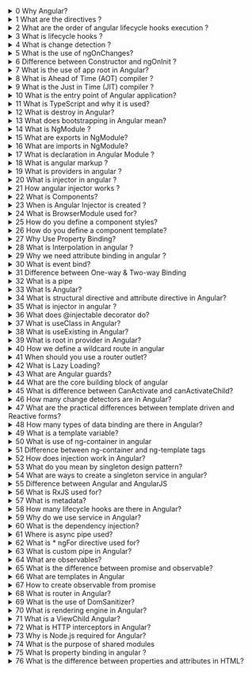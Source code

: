 <details>
<summary>0 Why Angular?</summary>
JavaScript is the most commonly used client-side scripting language. It is written into HTML documents to enable interactions with web pages in many unique ways. As a relatively easy-to-learn language with pervasive support, it is well-suited to develop modern applications. But is JavaScript ideal for developing single-page applications that require modularity, testability, and developer productivity? Perhaps not. These days, we have a variety of frameworks and libraries designed to provide alternative solutions. With respect to front-end web development, Angular addresses many, if not all, of the issues developers face when using JavaScript on its own.
Angular Provide a collection of integrated libraries that cover a wide variety of features, including: routing forms management client server communication and more. Angular is designed to make updating as straightforward as possible so take advantage of the latest features development tools and libraries.
</details>
<details>
<summary>1 What are the directives ?</summary>
Directives are classes that add new behavior or modify the existing behavior to the elements in the template. Basically directives are used to manipulate the DOM, for example adding/removing the element from DOM or changing the appearance of the DOM elements.
**Example of Angular directive**
```ts
@Component({
	selector: 'my-app',
	template: `
		<ul>
			<li *ngFor="let name of names">
				{{ name }}
			</li>
		</ul>
	`,
})
export class AppComponent {
	names: string[]
	constructor() {
		this.names = ['John', 'Mary', 'Mike']
	}
}
```
In this above code, the `*ngFor` directive is used to iterate over the names array and display the names in the template.
</details>
<details>
<summary>2 What are the order of angular lifecycle hooks execution ?</summary>
Angular gives us 8 hooks to allow us to tap into the lifecycle of our components and trigger actions at specific points in the lifecycle.
Here are the lifecycle hooks available , in the order which they are invoked:
1. ngOnChanges
2. ngOnInit
3. ngDoCheck
4. ngAfterContentInit
5. ngAfterContentChecked
6. ngAfterViewInit
7. ngAfterViewChecked
8. ngOnDestroy
**ngOnChanges** Called every time a data-bound input property changes. It’s called a first time before the ngOnInit hook. The hook receives a SimpleChanges object that contains the previous and current values for the data-bound inputs properties. This hook gets called often, so it’s a good idea to limit the amount of processing it does.
**ngOnInit** Called once upon initialization of the component.
**ngDoCheck** Use this hook instead of ngOnChanges for changes that Angular doesn’t detect. It gets called at every change detection cycle, so keeping what it does to a minimum is important for performance.
**ngAfterContentInit** Called after content is projected in the component.
**ngAfterContentChecked** Called after the projected content is checked.
**ngAfterViewInit** Called after a component’s view or child view is initialized.
**ngAfterViewChecked** Called after a component’s view or child view is checked.
**ngOnDestroy** Called once when the component is destroyed and a good hook to use to cleanup and unsubscribe from observables.
</details>
<details>
<summary>3 What is lifecycle hooks ?</summary>
The lifecycle of a component/directive is managed by Angular as it creates, checks, updates, renders, and destroys. To have a view of all these occurrences and respond to these moments, Angular provides lifecycle hooks that give us visibility into these. These lifecycle hooks can be implemented by the interfaces provided in the Angular Core Library. This is the same with components and directives. Every interface contains different lifecycle hook methods, named with the interface name prefixed with ng. Like the very commonly used lifecycle hook ngOnInit() is named as ng(prefix) and OnInit (interface name).
</details>
<details>
<summary>4 What is change detection ?</summary>
Change detection is the process through which angular checks to see whether your applications state has changed, and if any DOM needs to be update.
</details>
<details>
<summary>5 What is the use of ngOnChanges?</summary>
`ngOnChanges` triggers following the modification of @Input bound class members. Data bound by the @Input() decorator come from an external source. When the external source alters that data in a detectable manner, it passes through the @Input property again.
The ngOnChanges hook, with it’s SimpleChanges object, is a little different. Here’s how you would implement it. Let’s say we have a component used like this:
```html
<my-todo [title]="title" [content]="content"></my-todo>
```
Now say that we want to do something when the title property changes:
```ts
@Component({
	selector: 'my-todo',
	templateUrl: './my-todo.component.html',
	styleUrls: ['./my-todo.component.css'],
})
export class MyTodoComponent implements OnChanges {
	@Input() title: string
	@Input() content: string
	constructor() {}
}
```
</details>
<details>
<summary>6 Difference between Constructor and ngOnInit ?</summary>
The Constructor is a default method of the class that is executed when the class is instantiated and ensures proper initialisation of fields in the class and its subclasses. Angular, or better Dependency Injector (DI), analyses the constructor parameters and when it creates a new instance by calling new MyClass() it tries to find providers that match the types of the constructor parameters, resolves them and passes them to the constructor.
ngOnInit is a life cycle hook called by Angular to indicate that Angular is done creating the component.
</details>
<details>
<summary>7 What is the use of app root in Angular?</summary>
The root app module is just the beginning. It is a necessary part of any Angular app, but it is also just the entry point to the rest of your app's feature modules.
</details>
<details>
<summary>8 What is Ahead of Time (AOT) compiler ?</summary>
when you serve/build your angular application, the Ahead of Time compiler converts your code during the build time before your browser downloads and runs that code. From Angular 9, by default compiling option is set to true for ahead of time compiler.
</details>
<details>
<summary>9 What is the Just in Time (JIT) compiler ?</summary>
Just in time compiler provides compilation during the execution of the program at a run time before execution. In simple words, code get compiles when it’s needed, not at the build time. Initially, compiler was responsible for converting a high-level language into machine language, which would then be converted into executable code.
Just in time compiler, compiles code at runtime which means instead of interpreting byte code at build time, it will compile byte code when that component is called
</details>
<details>
<summary>10 What is the entry point of Angular application?</summary>
A bootstrapped component is an entry component that Angular loads into the DOM during the bootstrap process (application launch). Other entry components are loaded dynamically by other means, such as with the router. Angular loads a root AppComponent dynamically because it's listed by type in @NgModule. bootstrap .
</details>
<details>
<summary>11 What is TypeScript and why it is used?</summary>
TypeScript is a programming language first developed by Microsoft in 2012. Its main ambition is to improve the productivity of developing complex applications.
It is an open-source language developed as a superset of JavaScript. What this means in simple terms is that any code valid in JavaScript is also valuable for TypeScript.
### Example
**Without typescript**
```js
var x = 1
var y = 2
```
**With typescript**
```ts
var x: number = 1
var y: number = 2
```
</details>
<details>
<summary>12 What is destroy in Angular?</summary>
A lifecycle hook that is called when a directive, pipe, or component is destroyed. The ngOnDestroy or OnDestroy hook is called just before the Component/Directive instance is destroyed by Angular. Use this hook to Perform any cleanup logic for the Component. This is the correct place where you would like to Unsubscribe Observables and detach event handlers to avoid memory leaks.
</details>
<details>
<summary>13 What does bootstrapping in Angular mean?</summary>
Angular bootstrapping is the process of initializing the Angular application. It is the first step in the application's lifecycle. Angular application are mainly bootstrapped from `main.ts` file. This file is the entry point for the application and is responsible for bootstrapping the application.
</details>
<details>
<summary>14 What is NgModule ?</summary>
NgModule is kind of a manager for the application. It is responsible for registering all the components, directives, pipes, etc. that are part of this module context. A application can have multiple modules. Each module is responsible for registering its own components, directives, pipes, etc. The core module imports all the other modules.
**Example:**
```ts
@NgModule({
  declarations: [
    ...
  ],
  imports: [
    BrowserModule,
    ...
  ],
  providers: [
    ...
  ],
})
export class ExampleModule { }
```
**Note:** NgModule is a class that can be used to group components, directives, and pipes into an application and provide additional configuration options to those components.
</details>
<details>
<summary>15 What are exports in NgModule?</summary>
When we went to share some feature with another module, we declare it in the exports array of the NgModule. This can be used in the other module to import the feature.
**Parent module:**
```typescript
@NgModule({
  declarations: [
    ButtonComponent
  ],
  exports: [
    ButtonComponent
  ]
})
export class ParentModule { }
```
We export the button component from the parent module. So now other modules can use this button component if they import the parent module.
**Child module:**
```typescript
@NgModule({
  imports: [
    ParentModule,
  ],
})
export class ChildModule { }
```
</details>
<details>
<summary>16 What are imports in NgModule?</summary>
When we need some feature from another module, We declare it in the imports array of the NgModule. Importing a module is a two-step process. First, we have to export the feature from the module we want to import. Second, we have to import the feature from the module we want to import.
**Parent module:**
```typescript
@NgModule({
  declarations: [
    ButtonComponent
  ],
  exports: [
    ButtonComponent
  ]
})
export class ParentModule { }
```
**Child module:**
```typescript
@NgModule({
  imports: [
    ParentModule,
  ],
})
export class ChildModule { }
```
The above example first we export the ButtonComponent from the ParentModule and then we import it in the ChildModule. Now we can use the ButtonComponent in the ChildModules anywhere.
</details>
<details>
<summary>17 What is  declaration in Angular Module ?</summary>
In Angular module, Declaration is a list that contains all the components, directives, pipes, and services that belong to the module.
**Component:** Component is a UI building block. A component is a self-contained piece of UI that only needs to be built once, and can be used multiple times in other parts of an application.
```typescript
@Component({
  selector: 'app-root',
  templateUrl: './app.component.html',
  styleUrls: ['./app.component.css']
})
export class AppComponent {
  title = 'app';
}
```
**Directive:** Directive are classes that contain a custom behavior. A directive is a behavior that can be attached to elements in the DOM.
```typescript
@Directive({
  selector: '[appHighlight]'
})
export class HighlightDirective {
  constructor(el: ElementRef) {
    el.nativeElement.style.backgroundColor = 'yellow';
  }
}
```
**Pipe:** Pipes are a simple way to transform the values in an angular template.
```typescript
@Pipe({
    name: 'reverse'
})
export class ReversePipe implements PipeTransform {
    transform(value: string) {
    return value.split('').reverse().join('');
    }
}
```
</details>
<details>
<summary>18 What is angular markup ?</summary>
Angular markup is a way to write HTML in angular. It is a superset of HTML where we can modify HTML elements before the are displayed. For example, we can add custom attributes `loop` over an array of items and display them in a list `if else` condition etc.
**Example:**
```html
<ul>
  <li *ngFor="let item of items">
    {{item}}
  </li>
</ul>
<p *ngIf="items.length == 0">
  There are no items in the list.
</p>
```
</details>
<details>
<summary>19 What is providers in angular ?</summary>
Angular has an concept of services and services are used to share data between components and do external works like http requests and database connections. Providers has the all the services listed in the array.
**Note:** Providers are contain only services blueprint not the services instance.
**Example:**
```typescript
@NgModule({
  providers: [
    AuthService,
    UserService,
    AuthGuard
  ]
})
export class AppModule { }
```
</details>
<details>
<summary>20 What is injector in angular ?</summary>
Injector is a container that holds all the instances of the services. Mainly Responsible for creating the instances of the services and injecting them into the components or services.
</details>
<details>
<summary>21 How angular injector works ?</summary>
The Injector looks for the dependency in the Angular Providers using the Injection token. The Angular Providers array returns the Provider, which contains the information about how to create the instance of the dependency. The Injector creates the instance and injects it into the Component or service.
</details>
<details>
<summary>22 What is Components?</summary>
In Angular, Components are the most basic UI building block of an Angular app. An Angular app contains a tree of Angular components. Angular components are a subset of directives, always associated with a template. Unlike other directives, only one component can be instantiated for a given element in a template.
- Components are typically custom HTML elements, and each of these elements can instantiate only one component.
- A TypeScript class is used to create a component. This class is then decorated with the `@Component` decorator. The decorator accepts a metadata object that gives information about the component.
- A component must belong to the NgModule in order for it to be usable by another component or application.
- Components control their runtime behavior by implementing Life-Cycle hooks.
**Example of an Component**
```ts
@Component({
  selector: 'app-root',
  templateUrl: './app.component.html',
  styleUrls: ['./app.component.css']
})
export class AppComponent {
  title = 'Angular';
}
```
</details>
<details>
<summary>23 When is Angular Injector is created ?</summary>
The angular injector is created when the application is bootstrapped.
</details>
<details>
<summary>24 What is BrowserModule used for?</summary>
BrowserModule provides services that are essential to launch and run a browser app. BrowserModule also re-exports CommonModule from @angular/common, which means that components in the AppModule module also have access to the Angular directives every app needs, such as NgIf and NgFor.
</details>
<details>
<summary>25 How do you define a component styles?</summary>
Angular applications are styles with standard CSS syntax. Here we can use global styles, component styles, and inline styles.
**Global styles**: Global styles are defined in the `<head>` of the HTML document. In angular global styles are `styles.css`. in root directory. Angular automatically injects the global styles into the `<head>` of the HTML document.
```css
h1 {
  color: red;
}
```
**Component styles**: Component styles are defined in the `styles` property of the component metadata.
```ts
@Component({
  selector: 'my-app',
  template: `
    <h1>Hello {{name}}</h1>
  `,
  styles: [`h1 { color: red; }`]
})
export class AppComponent {
  name = 'Angular';
}
```
**Inline styles**: Inline styles are defined HTML attributes.
```html
<div [style.background-color]="'yellow'">
  <h1>Hello {{name}}</h1>
</div>
```
</details>
<details>
<summary>26 How do you define a component template?</summary>
To define a component template, you must use the `template` property in the component metadata. there are two ways to define a template: inline and external.
**Inline template**
```ts
@Component({
  selector: 'my-app',
  template: `
    <h1>Hello {{name}}</h1>
  `
})
export class AppComponent {
  name = 'Angular';
}
```
**External template**
```ts
@Component({
  selector: 'my-app',
  templateUrl: './app.component.html'
})
export class AppComponent {
  name = 'Angular';
}
```
</details>
<details>
<summary>27 Why Use Property Binding?</summary>
Property binding helps us bind the values to a target property of an element enclosed within the square brackets. Property binding is the technique that will help us bind values to HTML elements’ properties.
<details>
  <summary>Example</summary>
```ts
@Component({
  selector: 'my-app',
  template: `
  <input type="text" [(ngModel)]="name" />
  `
})
class AppComponent {
  name = 'Angular';
}
```
</details>
</details>

<details>
<summary>28 What is Interpolation in angular ?</summary>

Interpolation in Angular is getting the data displayed inside the view. Interpolation allows us to combine calculated strings into the text between the HTML element tags and within the attribute assignments. Interpolation refers to embedding expressions into marked-up text. By default, interpolation uses its delimiter, the double curly braces, `{{ and }}`.

Example:

```ts
@Component({
  selector: 'my-app',
  template: `
  <h1>Hello {{name}}</h1>
  `
  })
class AppComponent {
  name = 'Angular';
}
```

</details>

<details>
<summary>29 Why we need attribute binding in angular ?</summary>
If an attribute does't have corresponding DOM property then attribute binding are helpful to bind the attribute value to the DOM property.
```html
<table>
	<tr>
		<td [attr.colspan]="2">
			<span>Hello</span>
		</td>
	</tr>
</table>
```
</details>
<details>
<summary>30 What is event bind?</summary>
Event binding lets you listen for and respond to user actions such as keystrokes, mouse movements, clicks, and touches.
**Example:**
```ts
@Component({
	selector: 'my-app',
	template: ` <button (click)="onClick()">Click me</button> `,
})
export class AppComponent {
	onClick() {
		alert('Hello World!')
	}
}
```
</details>

<details>
<summary>31 Difference between One-way & Two-way Binding</summary>

In one-way binding, the flow is one-directional. In a two-way binding, the flow is two-directional. This means that the flow of code is from ts file to Html file. This means that the flow of code is from ts file to Html file as well as from Html file to ts file.

**One-way binding**

```ts
@Component({
	selector: 'my-app',
	template: `
		<input type="text" (keyup)="onKeyUp($event)" />
		<p>{{ values }}</p>
	`,
})
export class AppComponent {
	values = ''
	onKeyUp(e) {
		this.values += e.target.value
	}
}
```

**Two-way binding**

```ts
@Component({
	selector: 'my-app',
	template: `
		<input type="text" [(ngModel)]="name" />
		<p>Hello {{ name }}</p>
	`,
})
export class AppComponent {
	name = 'Angular'
}
```

</details>

<details>
<summary>32 What is a pipe</summary>

Pipes are a way to transform data in templates expressions before it is displayed. It's accepts data as input and returns transformed data as output.

**Example**

```ts
@Pipe({ name: 'reverse' })
export class ReversePipe implements PipeTransform {
	transform(value: any) {
		return value.split('').reverse().join('')
	}
}
```

```html
<p>{{ 'Hello' | reverse }}</p>
```

</details>

<details>
<summary>33 What Is Angular?</summary>

Angular is an open-source, JavaScript framework written in TypeScript. Google maintains it, and its primary purpose is to develop single-page applications. As a framework, Angular has clear advantages while also providing a standard structure for developers to work with. It enables users to create large applications in a maintainable manner.

</details>

<details>
<summary>34 What is structural directive and attribute directive in Angular?</summary>

Attribute directives. Change the appearance or behavior of an element, component, or another directive. Structural directives. Change the DOM layout by adding and removing DOM elements.

</details>

<details>
<summary>35 What is injector in angular ?</summary>

Injector are objects that are used to resolve dependencies. In angular a component when request a service it will be resolved by the injector. An injector is a kind of container that create service instance and provides them to the component.

_Note:_ A injector has an cache mechanism that prevent to create service instance multiple times. This is useful when a service is used in multiple components and provides the same instance to all of them (Singleton).

[Read more](https://angular.io/guide/dependency-injection)

</details>

<details>
<summary>36 What does @injectable decorator do?</summary>

Injectable decorator is used to mark a class as available to be injected as a dependency. It's help to use other classes as a dependency in services. With injectable decorator we can tell Angular to inject other classes as a dependency.

</details>

<details>
<summary>37 What is useClass in Angular?</summary>

`useClass` - this option is used to specify a class to be used for the service. The class must implement the `useClass` method.

```ts
export class NewLogger {
	constructor() {
		console.log('NewLogger created')
	}
}

@Injectable()
export class Logger {
	constructor() {
		console.log('Logger created')
	}
}

@NgModule({
    providers: [
        { provide: Logger, useClass: NewLogger }
    ]
})
// Output:
// NewLogger created
```

The above example will create a new logger class instead of the default logger class. and provide it to the application through the DI.

</details>

<details>
<summary>38 What is useExisting in Angular?</summary>

The useExisting provider key lets you map one token to another. In effect, the first token is an alias for the service associated with the second token, creating two ways to access the same service object.

## Example

```ts
;[
	NewLogger,
	// Alias OldLogger w/ reference to NewLogger
	{ provide: OldLogger, useExisting: NewLogger },
]
```

</details>

<details>
<summary>39 What is root in provider in Angular?</summary>

`@Injectable()` decorator provideIn root is used to define a service to be a part of root moduleInjector.

</details>

<details>
<summary>40 How we define a wildcard route in angular</summary>

We can define a wildcard route in our application by using the \*\* syntax. This is a special syntax that matches any path that is not defined in the application. It useful for showing a page that is not found.

**Example:**

```ts
@NgModule({
  imports: [
    RouterModule.forRoot([
      { path: '', component: HomeComponent },
      { path: '**', component: PageNotFoundComponent }
    ])
  ],
  exports: [RouterModule]
})
```

</details>

<details>
<summary>41 When should you use a router outlet?</summary>

When we have an nested route, we can use a router outlet to display the content of the nested route. The router outlet directive help us to maintain the multiple views or page in the same page.

</details>

<details>
<summary>42 What is Lazy Loading?</summary>

Lazy loading (also called on-demand loading) is an optimization technique for the content, be it a website or a web app.
Instead of loading the entire web page and rendering it to the user in one go as in bulk loading, the concept of lazy loading assists in loading only the required section and delays the remaining, until it is needed by the user.

</details>

<details>
<summary>43 What are Angular guards?</summary>

Angular route guards are interfaces provided by Angular which, when implemented, allow us to control the accessibility of a route based on conditions provided in class implementation of that interface. Here are some types of Angular guards: CanActivate, CanActivateChild, CanLoad, CanDeactivate and Resolve.

</details>

<details>
<summary>44 What are the core building block of angular</summary>

The various building blocks of Angular are:

- Components
- Modules
- Directives
- Decorators
- Pipes
- Data Binding
- Templates
- Metadata
- Services
- Dependency Injection

</details>

<details>
<summary>45 What is difference between CanActivate and canActivateChild?</summary>

```ts
const routes: Routes = [
  {
    path: "parent",
    component: ParentComponent,
    canActivateChild: [OnlyDigitsGuard],
    children: [...],
  },
];
```

- canActivate will only execute when the parent component is not yet created. For example, if we navigate to the parent route it will be called, if we then navigate to a child route it will not. If we directly navigate to the child route, the canActivate guard will also be executed.

- canActivateChild will always be executed while navigating to/between child routes. For example, if we're at a child route child/1 and we navigate to child/2, the guard will get executed. If we directly navigate to a child route, the guard will also get called. If we navigate to the parent route, the canActivateChild guard will not be fired.

- because canActivate is guarding the parent route, the child parameters (and data) are not available on the ActivatedRouteSnapshot of the canActivate guard. To be able to access the child parameters, we have to drill down the child components on the RouterStateSnapshot.

</details>

<details>
<summary>46 How many change detectors are in Angular?</summary>

Angular Provides two different ways to manage change detection. Default and onPush strategies.

**Default**: Check every component from the component tree from top to bottom every time an event triggers change detection on browser events, timers, XHRs, and promises.

**onPush**: With OnPush strategy skip checks for components that uses OnPush strategy and all of its child component. It's runs only when the input reference changed or an event from the component or one of it's child component triggers change detection.

</details>

<details>
<summary>47 What are the practical differences between template driven and Reactive forms?</summary>

- Template-driven forms make use of the "FormsModule", while reactive forms are based on "ReactiveFormsModule".
- Template-driven forms are asynchronous in nature, whereas Reactive forms are mostly synchronous.
- In a template-driven approach, most of the logic is driven from the template, whereas in reactive-driven approach, the logic resides mainly in the component or typescript code.

</details>

<details>
<summary>48 How many types of data binding are there in Angular?</summary>

Angular provides three categories of data binding according to the direction of data flow:

- From source to view
- From view to source
- In a two-way sequence of view to source to view

**Interpolation Property Attribute Class Style**
One-way from data source to view target. Use `[]` or `{{}}` to bind from source to view

```html
{{expression}} [target]="expression"
```

**Event**
One-way from view target to data source. Use `()` to bind from view to source.

```html
(target)="statement"
```

**Two-way**
Two-way. Use `[()]` to bind in a two way sequence of view to source to view

```html
[(target)]="expression"
```

</details>

<details>
<summary>49 What is a template variable?</summary>

Template variables use to pass data from one of a template in another part of the template. Just like variables in JavaScript or TypeScript code, template variables are scoped to the template that declares them.

</details>

<details>
<summary>50 What is use of ng-container in angular</summary>

ng-container allows us to create a division or section in a template without introducing a new HTML element. The ng-container does not render in the DOM, but content inside it is rendered. ng-container is not a directive, component, class, or interface, but just a syntax element. Container's content.

</details>

<details>
<summary>51 Difference between ng-container and ng-template tags</summary>

### ng-template

`ng-template` is used for the structural directive like ng-if, ng-for and ng-switch. If you use it without the structural directive, nothing happens and it will render.

**Example:**

```html
<ng-template>
	<div>Hi</div>
</ng-template>
```

There is nothing shown on the screen.

```html
<ng-template *ngIf="true">
	<div>Hi</div>
</ng-template>
```

This will show the div on the screen with the text "Hi".

### ng-container

`ng-container` is used to group elements. It is not rendered on the screen. It is used to group elements and apply directives to them.

**Example:**

```html
<ng-container *ngIf="true">
	<div>Hi Container</div>
</ng-container>
```

This will show the div on the screen with the text "Hi Container".

</details>

<details>
<summary>52 How does injection work in Angular?</summary>

Angular's Dependency Injection is based on providers, injectors, and tokens. Every Angular module has an injector associated with it. The injector is responsible to create the dependencies and inject them when needed. Dependencies are added to the injector using the providers property of the module metadata.

</details>

<details>
<summary>53 What do you mean by singleton design pattern?</summary>

It's a creational design pattern that ensures that at any given point in time there exists only a single instance of a class and provides a way to access it globally.

</details>

<details>
<summary>54 What are ways to create a singleton service in angular?</summary>

There are two ways to create a single service in angular that is by using -

- providedIn property
- NgModule providers arrays

</details>

<details>
<summary>55 Difference between Angular and AngularJS</summary>

Difference between the AngularJS & Angular: Although, there are significant key differences between Angular JS & Angular:

| AngularJS                                     | Angular                                                                           |
| --------------------------------------------- | --------------------------------------------------------------------------------- |
| It supports the Model-View-Controller design. | It uses components and directives. Components are the directives with a template. |
| Written in JavaScript                         | Written in TypeScript                                                             |
| Not a mobile friendly framework               | Angular is supported by all the popular mobile browsers.                          |
| It does not use Dependency Injection.         | It support Dependency Injection.                                                  |

</details>

<details>
<summary>56 What is RxJS used for?</summary>

Reactive Extensions for JavaScript, or RxJS, is a reactive library used to implement reactive programming to deal with async implementation, callbacks, and event-based programs. It can be used in your browser or with Node. js. RxJS observables allow you to publish events.

</details>

<details>
<summary>57 What is metadata?</summary>

Metadata is used to decorate the class so that it can configure the expected behavior of a class. Decorators are the core concept when developing with Angular (versions 2 and above). The user can use metadata to a class to tell Angular app that AppComponent is the component. Metadata can be attached to the TypeScript using the decorator.

```ts
@Component({
	selector: 'app-root',
	templateUrl: './app.component.html',
	styleUrls: ['./app.component.css'],
})
export class AppComponent {
	title = 'app'
}
```

`@Component` is a decorator which makes use of configuration object to
create the component and its view.

</details>

<details>
<summary>58 How many lifecycle hooks are there in Angular?</summary>

Angular has 8 lifecycle hooks. They are:

1. ngOnChanges
2. ngDoCheck
3. ngOnInit
4. ngAfterContentInit
5. ngAfterContentChecked
6. ngAfterViewInit
7. ngAfterViewChecked
8. ngOnDestroy

</details>

<details>
<summary>59 Why do we use service in Angular?</summary>

Service is designed to encapsulate business logic and data with different components of Angular. It is basically a class that has a well-defined purpose to do something. You can create a service class for data or logic that is not associated with any specific view to share across components.

**Example**

```ts
@Injectable({
	providedIn: 'root',
})
export class UserService {
	constructor() {}
	getUsers() {
		return [
			{ id: 1, name: 'John' },
			{ id: 2, name: 'Doe' },
			{ id: 3, name: 'Smith' },
		]
	}
}
```

**Usage**

```ts
@Component({
	selector: 'app-root',
	templateUrl: './app.component.html',
	styleUrls: ['./app.component.css'],
})
export class AppComponent implements OnInit {
	users: any[] = []

	constructor(private userService: UserService) {}

	ngOnInit() {
		this.users = this.userService.getUsers()
	}
}
```

</details>

<details>
<summary>60 What is the dependency injection?</summary>

Dependency injection is a design pattern that allows you to decouple dependencies from a class. DI patterns ask for dependencies from external sources rather than creating them. Angular uses DI to provide new instances of services or values to a class.

</details>

<details>
<summary>61 Where is async pipe used?</summary>

The async pipe is used to subscribe to an observable or promise and get the latest value it has emitted. It is mostly used with the HTTP service.

**Example**

```ts
@Component({
	selector: 'app-root',
	templateUrl: `
        <div *ngIf="data | async as users">
            <ul>
                <li *ngFor="let user of users">
                    {{ user.name }}
                </li>
            </ul>
        </div>
    `,
	styleUrls: ['./app.component.css'],
})
export class AppComponent implements OnInit {
	data: Observable<any>
	constructor(private http: HttpClient) {}
	ngOnInit() {
		this.data = this.http.get('https://jsonplaceholder.typicode.com/users')
	}
}
```

</details>

<details>
<summary>62 What is * ngFor directive used for?</summary>

The `*ngFor` directive is used to iterate over a collection. The directive is placed on a container element, which becomes the parent of the cloned templates.

The `*ngFor` expression is written in the form `let item of items`, where `items` is the collection to iterate over, and `item` is the current item in the collection.

**Example**

```ts
@Component({
	selector: 'app-root',
	template: `
		<ul>
			<li *ngFor="let item of items">{{ item }}</li>
		</ul>
	`,
})
export class AppComponent {
	items = ['item1', 'item2', 'item3']
}
```

</details>

<details>
<summary>63 What is custom pipe in Angular?</summary>

Create custom pipes to encapsulate transformations that are not provided with the built-in pipes. Then, use your custom pipe in template expressions, the same way you use built-in pipes—to transform input values to output values for display.

**Example**

The following example shows how to use a custom pipe to display a birthday date in a particular format.

```ts
import { Pipe, PipeTransform } from '@angular/core'

@Pipe({ name: 'formatDate' })
export class FormatDatePipe implements PipeTransform {
	transform(value: string, format: string): string {
		return formatDate(value, format, 'en-US')
	}
}
```

```ts
@Component({
	selector: 'app-root',
	template: ` <p>The birthday is {{ birthday | formatDate: 'MM/dd/yy' }}</p> `,
})
export class AppComponent {
	birthday = new Date(1988, 3, 15) // April 15, 1988
}
```

</details>

<details>
<summary>64 What are observables?</summary>

Observables are declarative which provide support for passing messages between publishers and subscribers in your application. They are used frequently in Angular and are the recommended technique for event handling, asynchronous programming, and handling multiple values.

**Example**

```ts
import { Component, OnInit } from '@angular/core'

import { Observable } from 'rxjs'

@Component({
	selector: 'app-root',
	template: `
		<div *ngIf="data | async as users">
			<ul>
				<li *ngFor="let user of users">
					{{ user.name }}
				</li>
			</ul>
		</div>
	`,
	styleUrls: ['./app.component.css'],
})
export class AppComponent implements OnInit {
	data: Observable<any>
	constructor(private http: HttpClient) {}
	ngOnInit() {
		this.data = this.http.get('https://jsonplaceholder.typicode.com/users')
	}
}
```

</details>

<details>
<summary>65 What is the difference between promise and observable?</summary>

| Promise                                    | Observable                                   |
| ------------------------------------------ | -------------------------------------------- |
| Promise are eager                          | Observable are lazy                          |
| Promise produce a single value or an error | Observable produce multiple values over time |

</details>

<details>
<summary>66 What are templates in Angular</summary>

In Angular, templates are the HTML that is used to render the application. It's responsible for the layout and content and how it is displayed in the UI. Every component has an HTML template that declares how that component renders. You define this template either inline or by file path. Angular extends HTML with additional syntax that lets you insert dynamic values from your component. Angular automatically updates the rendered DOM when your component's state changes.

**Example of a angular template**

```ts
@Component({
	selector: 'my-app',
	template: `
		<h1>Hello {{ name }}</h1>
		<p>This is some content</p>
	`,
})
export class AppComponent {
	name = 'Angular'
}
```

Here name is a property that is bound to the `{{ name }}` in the template. It's an syntax that is used to insert dynamic values into the template.

</details>

<details>
<summary>67 How to create observable from promise</summary>

Use the `from` operator to convert a promise to an observable.

```ts
import { from } from 'rxjs'

const promise = new Promise((resolve) => {
	setTimeout(() => {
		resolve('Hello from promise!')
	}, 1000)
})

const observable = from(promise)

observable.subscribe((x) => console.log(x))
```

</details>

<details>
<summary>68 What is router in Angular?</summary>

Angular router can interpret a browser URL as an instruction to navigate to a client-generated view. It can pass optional parameters along to the supporting view component that help it decide what specific content to present. You can bind the router to links on a page, and it will navigate to the appropriate application view when the user clicks a link.

</details>

<details>
<summary>69 What is the use of DomSanitizer?</summary>

DomSanitizer helps prevent Cross Site Scripting Security bugs (XSS) by sanitizing values to be safe to use in the different DOM contexts.

**Example**

```ts
import { Component } from '@angular/core'

@Component({
	selector: 'my-app',
	template: `
		<h1>DomSanitizer Example</h1>
		<p>Safe HTML: {{ safeHtml }}</p>
		<p>Safe Style: {{ safeStyle }}</p>
		<p>Safe Script: {{ safeScript }}</p>
		<p>Safe Url: {{ safeUrl }}</p>
		<p>Safe Resource Url: {{ safeResourceUrl }}</p>
	`,
})
export class AppComponent {
	safeHtml: string
	safeStyle: string
	safeScript: string
	safeUrl: string
	safeResourceUrl: string

	constructor(private sanitizer: DomSanitizer) {
		this.safeHtml = sanitizer.bypassSecurityTrustHtml(
			'<script>alert("Hi there")</script>'
		)
		this.safeStyle = sanitizer.bypassSecurityTrustStyle('background: red')
		this.safeScript = sanitizer.bypassSecurityTrustScript('alert("Hi there")')
		this.safeUrl = sanitizer.bypassSecurityTrustUrl(
			'javascript:alert("Hi there")'
		)
		this.safeResourceUrl = sanitizer.bypassSecurityTrustResourceUrl(
			'javascript:alert("Hi there")'
		)
	}
}
```

</details>

<details>
<summary>70 What is rendering engine in Angular?</summary>

Angular view engine takes the templates and components we've written and translates them into regular HTML and JavaScript that the browser can read and display.

</details>

<details>
<summary>71 What is a ViewChild Angular?</summary>

ViewChild is a decorator that allows you to access the DOM element or the component instance of the element to which it is attached. It is used to get a reference to the element or the component instance in the template.

## Example

```ts
import { Component, ViewChild } from '@angular/core'
@Component({
	selector: 'app-child',
	template: `<p #childElement>child works!</p>`,
})
export class ChildComponent {
	@ViewChild('childElement') childElement: ElementRef

	ngAfterViewInit() {
		console.log(this.childElement.nativeElement)
	}
}
```

</details>

<details>
<summary>72 What is HTTP interceptors in Angular?</summary>

HTTP Interceptors is a special type of angular service that we can implement. It's used to apply custom logic to the central point between the client-side and server-side outgoing/incoming HTTP request and response.

</details>

<details>
<summary>73 Why is Node.js required for Angular?</summary>

Angular does not require Node.js directly. However, Angular CLI does require Node.js. Angular CLI is a command-line interface tool that we use to initialize, develop, scaffold, and maintain Angular applications. For example:

- npm (node package manager) comes with Node.js by default and it allows you to manage your dependencies. So, you don’t have to worry about operations like adding a dependency, removing some, or updating your package.json.
- npm gives you angular CLI or ng CLI (angular command-line interface) which is a great tool for building your application easily
- Node.js allows you to spin up a lightweight web server to host your application locally in your system.

</details>

<details>
<summary>74 What is the purpose of shared modules</summary>

Creating shared modules allows you to organize and streamline your code. You can put commonly used directives, pipes, and components into one module and then import just that module wherever you need it in other parts of your application.

</details>

<details>
<summary>75 What Is property binding in angular ?</summary>

Property binding in Angular helps you set values for properties of HTML elements or directives. Use property binding to do things such as toggle button functionality, set paths programmatically, and share values between components.

**Example of Angular property binding**

```ts
@Component({
	selector: 'my-app',
	template: ` <img [src]="imageUrl" /> `,
})
export class AppComponent {
	imageUrl = 'https://picsum.photos/200/300'
}
```

The above code creates an Angular component that displays an image. The image's source is set to the value of the imageUrl property in the DOM node. A target property is the property of the DOM node that is set to the value of the imageUrl property.

</details>

<details>
<summary>76 What is the difference between properties and attributes in HTML?</summary>

When writing HTML source code, you can define attributes on your HTML elements. Then, once the browser parses your code, a corresponding DOM node will be created. This node is an object, and therefore it has properties.

For instance, this HTML element:

```html
<input type="text" name="name" />
```

Has 2 attributes `(type and value)`.
Once the browser parses this code, a HTMLInputElement object will be created, and this object will contain dozens of properties like: accept, accessKey, align, alt, attributes, autofocus, baseURI, checked, childElementCount, childNodes, children, classList, className, clientHeight, etc.

</details>

